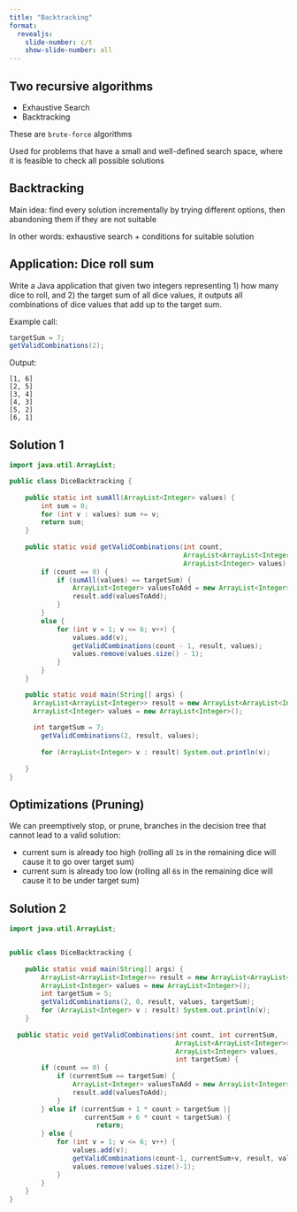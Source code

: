 ```yaml
---
title: "Backtracking"
format:
  revealjs:
    slide-number: c/t
    show-slide-number: all
---
```


## Two recursive algorithms

* Exhaustive Search	
* Backtracking	

These are `brute-force` algorithms

Used for problems that have a small and well-defined search space, where it is feasible to check all possible solutions

## Backtracking

Main idea: find every solution incrementally by trying different options, then abandoning them if they are not suitable

In other words: exhaustive search + conditions for suitable solution

## Application: Dice roll sum

Write a Java application that given two integers representing 1) how many dice to roll, and 2) the target sum of all dice values, it outputs all combinations of dice values that add up to the target sum.

Example call:
```java
targetSum = 7;
getValidCombinations(2);
```

Output:
```
[1, 6]
[2, 5]
[3, 4]
[4, 3]
[5, 2]
[6, 1]
```

## Solution 1

```java
import java.util.ArrayList;

public class DiceBacktracking {
	
	public static int sumAll(ArrayList<Integer> values) {
		int sum = 0;
		for (int v : values) sum += v;
		return sum;
	}
	
	public static void getValidCombinations(int count,
	                                        ArrayList<ArrayList<Integer>> result,
	                                        ArrayList<Integer> values) {
		if (count == 0) {
			if (sumAll(values) == targetSum) {
				ArrayList<Integer> valuesToAdd = new ArrayList<Integer>(values);
				result.add(valuesToAdd);
			}
		}
		else {
			for (int v = 1; v <= 6; v++) {
				values.add(v); 
				getValidCombinations(count - 1, result, values);
				values.remove(values.size() - 1);
			}
		}
	}

	public static void main(String[] args) {
	  ArrayList<ArrayList<Integer>> result = new ArrayList<ArrayList<Integer>>();
	  ArrayList<Integer> values = new ArrayList<Integer>();
	  
	  int targetSum = 7;
		getValidCombinations(2, result, values);
		
		for (ArrayList<Integer> v : result) System.out.println(v);
		
	}
}
```

## Optimizations (Pruning)

We can preemptively stop, or prune,	branches in the decision tree that cannot lead to a valid solution:

* current	sum	is already too high (rolling all `1`s in the remaining dice will cause it to go over target sum)
* current	sum	is already too low (rolling all `6`s in the remaining dice will cause it to be under target sum)

## Solution 2

```java
import java.util.ArrayList;


public class DiceBacktracking {
	
	public static void main(String[] args) {
	    ArrayList<ArrayList<Integer>> result = new ArrayList<ArrayList<Integer>> ();
	    ArrayList<Integer> values = new ArrayList<Integer>();
	    int targetSum = 5;
	    getValidCombinations(2, 0, result, values, targetSum);
	    for (ArrayList<Integer> v : result) System.out.println(v);
	}
    
  public static void getValidCombinations(int count, int currentSum,
                                          ArrayList<ArrayList<Integer>> result,
                                          ArrayList<Integer> values,
                                          int targetSum) {
        if (count == 0) {
            if (currentSum == targetSum) {
                ArrayList<Integer> valuesToAdd = new ArrayList<Integer>(values);
                result.add(valuesToAdd);
            }
        } else if (currentSum + 1 * count > targetSum ||
                   currentSum + 6 * count < targetSum) {
                      return;
        } else {
            for (int v = 1; v <= 6; v++) {
                values.add(v);
                getValidCombinations(count-1, currentSum+v, result, values, targetSum);
                values.remove(values.size()-1);
            }
        }
    }
}

```

